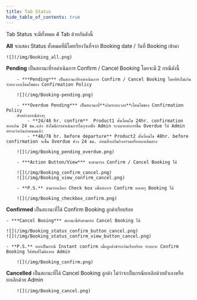 ```yaml
---
title: Tab Status
hide_table_of_contents: true
---
```



<TabItem value="Status">
 
Tab Status จะมีทั้งหมด 4 Tab ด้วยกันดังนี้

<Tabs>
<TabItem value="All" label="All" default>

**All** จะแสดง Status ทั้งหมดที่มีโดยเรียงวันที่จาก Booking date / วันที่ Booking เข้ามา

    ![](/img/Booking_all.png)

</TabItem>
<TabItem value="Pending" label="Pending">

**Pending** เป็นสถานะที่รอดำเนินการ Confirm / Cancel Booking โดยจะมี 2 กรณีดังนี้

        - ***Pending*** เป็นสถานะที่รอดำเนินการ Confirm / Cancel Booking โดยที่ยังไม่เกินระยะเวลาเงื่อนไขของ Confirmation Policy

        ![](/img/Booking-pending.png)

        - ***Overdue Pending*** เป็นสถานะที่**เกินระยะเวลา**เงื่อนไขของ Confirmation Policy 
        ตัวอย่างกรณีต่างๆ
            - **24/48 hr. confirm**  Product1 ตั้งเงื่อนไข 24hr. confirmation หากเกิน 24 ชม.แล้ว ยังไม่มีการดำเนินการใดๆจากฝั่ง Admin ระบบจะทำการขึ้น Overdue ให้ Admin ทราบว่าเกินกำหนดแล้ว
            - **48/78 hr. before departure** Product2 ตั้งเงื่อนไข 48hr. before confirmation จะขึ้น Overdue ช่วง 24 ชม. ก่อนที่จะเริ่มกิจกรรมหรือออกเดินทาง

        ![](/img/Booking_pending_overdue.png)

        - ***Action Button/View*** จะสามารถ Confirm / Cancel Booking ได้

        ![](/img/Booking_confirm_cancel.png)
        ![](/img/Booking_view_confirm_cancel.png)

        - **P.S.** สามารถเลือก Check box เพื่อทำการ Confirm หลายๆ Booking ได้

        ![](/img/Booking_checkbox_confirm.png)

</TabItem>
<TabItem value="Confirmed" label="Confirmed">

**Confirmed** เป็นสถานะที่ได้ Confirm Booking ลูกค้าเรียบร้อย 

    - ***Cancel Booing*** สถานะนี้ยังสามารถ Cancel Booking ได้
    
    ![](/img/Booking_status_confirm_button_cancel.png)
    ![](/img/Booking_status_confirm_view_button_cancel.png)

    - **P.S.** หากเป็นกรณี Instant confirm เมื่อลูกค้าชำระเงินเรียบร้อย ระบบจะ Confirm Booking ให้ทันทีไม่ต้องรอ Admin

        ![](/img/Booking_confirm.png)
        
</TabItem>
<TabItem value="Cancelled" label="Cancelled">

**Cancelled** เป็นสถานะที่ได้ Cancel Booking ลูกค้า ไม่ว่าจะเป็นกรณียกเลิกด้วยตัวเองหรือ ยกเลิกด้วย Admin

        ![](/img/Booking_cancel.png)
        
</TabItem>

</Tabs>
</TabItem>



